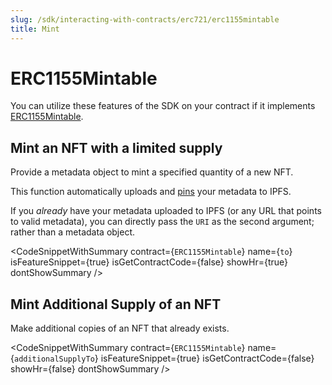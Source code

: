```yaml
---
slug: /sdk/interacting-with-contracts/erc721/erc1155mintable
title: Mint
---
```



# ERC1155Mintable

You can utilize these features of the SDK on your contract if it implements [ERC1155Mintable](/extensions/erc-1155/mintable).

<div className="row" style={{ marginBottom: 24 }}>
  <div className="col col--12" style={{ marginTop: 8 }}>
    <QuickstartCard
      name="Learn how to implement ERC1155Mintable in your smart contract"
      link={"/extensions/erc-1155/mintable"}
      image="/assets/icons/general.png"
    />
  </div>
</div>

## Mint an NFT with a limited supply

Provide a metadata object to mint a specified quantity of a new NFT.

This function automatically uploads and [pins](https://blog.thirdweb.com/guides/securing-pinning-your-nft-with-ipfs/) your metadata to IPFS.

If you _already_ have your metadata uploaded to IPFS (or any URL that points to valid metadata),
you can directly pass the `URI` as the second argument; rather than a metadata object.

<CodeSnippetWithSummary
  contract={`ERC1155Mintable`}
  name={`to`}
  isFeatureSnippet={true}
  isGetContractCode={false}
  showHr={true}
  dontShowSummary
/>

## Mint Additional Supply of an NFT

Make additional copies of an NFT that already exists.

<CodeSnippetWithSummary
  contract={`ERC1155Mintable`}
  name={`additionalSupplyTo`}
  isFeatureSnippet={true}
  isGetContractCode={false}
  showHr={false}
  dontShowSummary
/>
